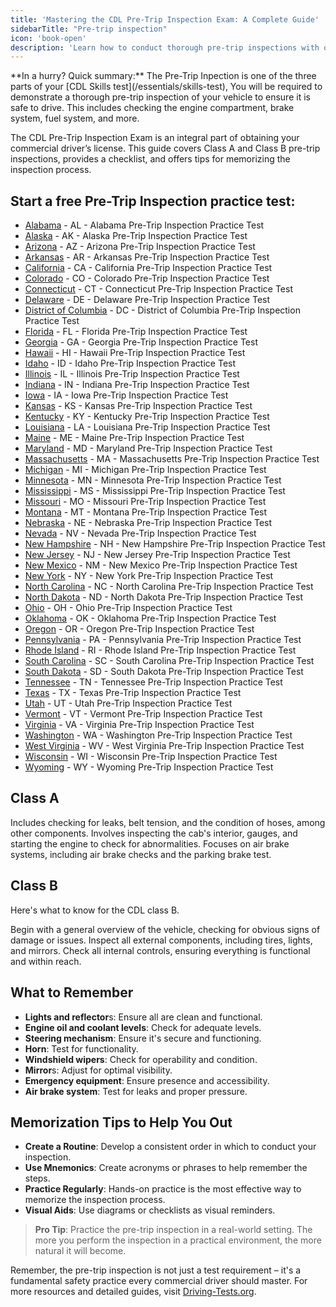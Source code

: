 ```yaml
---
title: 'Mastering the CDL Pre-Trip Inspection Exam: A Complete Guide'
sidebarTitle: "Pre-trip inspection"
icon: 'book-open'
description: 'Learn how to conduct thorough pre-trip inspections with our guide, a critical component for commercial vehicle safety.'
---
```

<Snippet file="andrei.mdx" />
<Tip>**In a hurry? Quick summary:** The Pre-Trip Inpection is one of the three parts of your [CDL Skills test](/essentials/skills-test), You will be required to demonstrate a thorough pre-trip inspection of your vehicle to ensure it is safe to drive. This includes checking the engine compartment, brake system, fuel system, and more.</Tip>

The CDL Pre-Trip Inspection Exam is an integral part of obtaining your commercial driver’s license. This guide covers Class A and Class B pre-trip inspections, provides a checklist, and offers tips for memorizing the inspection process.

## Start a free Pre-Trip Inspection practice test:

- [Alabama](https://driving-tests.org/alabama/#cdl-pre-trip) - AL - Alabama Pre-Trip Inspection Practice Test
- [Alaska](https://driving-tests.org/alaska/#cdl-pre-trip) - AK - Alaska Pre-Trip Inspection Practice Test
- [Arizona](https://driving-tests.org/arizona/#cdl-pre-trip) - AZ - Arizona Pre-Trip Inspection Practice Test
- [Arkansas](https://driving-tests.org/arkansas/#cdl-pre-trip) - AR - Arkansas Pre-Trip Inspection Practice Test
- [California](https://driving-tests.org/california/#cdl-pre-trip) - CA - California Pre-Trip Inspection Practice Test
- [Colorado](https://driving-tests.org/colorado/#cdl-pre-trip) - CO - Colorado Pre-Trip Inspection Practice Test
- [Connecticut](https://driving-tests.org/connecticut/#cdl-pre-trip) - CT - Connecticut Pre-Trip Inspection Practice Test
- [Delaware](https://driving-tests.org/delaware/#cdl-pre-trip) - DE - Delaware Pre-Trip Inspection Practice Test
- [District of Columbia](https://driving-tests.org/district-columbia/#cdl-pre-trip) - DC - District of Columbia Pre-Trip Inspection Practice Test
- [Florida](https://driving-tests.org/florida/#cdl-pre-trip) - FL - Florida Pre-Trip Inspection Practice Test
- [Georgia](https://driving-tests.org/georgia/#cdl-pre-trip) - GA - Georgia Pre-Trip Inspection Practice Test
- [Hawaii](https://driving-tests.org/hawaii/#cdl-pre-trip) - HI - Hawaii Pre-Trip Inspection Practice Test
- [Idaho](https://driving-tests.org/idaho/#cdl-pre-trip) - ID - Idaho Pre-Trip Inspection Practice Test
- [Illinois](https://driving-tests.org/illinois/#cdl-pre-trip) - IL - Illinois Pre-Trip Inspection Practice Test
- [Indiana](https://driving-tests.org/indiana/#cdl-pre-trip) - IN - Indiana Pre-Trip Inspection Practice Test
- [Iowa](https://driving-tests.org/iowa/#cdl-pre-trip) - IA - Iowa Pre-Trip Inspection Practice Test
- [Kansas](https://driving-tests.org/kansas/#cdl-pre-trip) - KS - Kansas Pre-Trip Inspection Practice Test
- [Kentucky](https://driving-tests.org/kentucky/#cdl-pre-trip) - KY - Kentucky Pre-Trip Inspection Practice Test
- [Louisiana](https://driving-tests.org/louisiana/#cdl-pre-trip) - LA - Louisiana Pre-Trip Inspection Practice Test
- [Maine](https://driving-tests.org/maine/#cdl-pre-trip) - ME - Maine Pre-Trip Inspection Practice Test
- [Maryland](https://driving-tests.org/maryland/#cdl-pre-trip) - MD - Maryland Pre-Trip Inspection Practice Test
- [Massachusetts](https://driving-tests.org/massachusetts/#cdl-pre-trip) - MA - Massachusetts Pre-Trip Inspection Practice Test
- [Michigan](https://driving-tests.org/michigan/#cdl-pre-trip) - MI - Michigan Pre-Trip Inspection Practice Test
- [Minnesota](https://driving-tests.org/minnesota/#cdl-pre-trip) - MN - Minnesota Pre-Trip Inspection Practice Test
- [Mississippi](https://driving-tests.org/mississippi/#cdl-pre-trip) - MS - Mississippi Pre-Trip Inspection Practice Test
- [Missouri](https://driving-tests.org/missouri/#cdl-pre-trip) - MO - Missouri Pre-Trip Inspection Practice Test
- [Montana](https://driving-tests.org/montana/#cdl-pre-trip) - MT - Montana Pre-Trip Inspection Practice Test
- [Nebraska](https://driving-tests.org/nebraska/#cdl-pre-trip) - NE - Nebraska Pre-Trip Inspection Practice Test
- [Nevada](https://driving-tests.org/nevada/#cdl-pre-trip) - NV - Nevada Pre-Trip Inspection Practice Test
- [New Hampshire](https://driving-tests.org/new-hampshire/#cdl-pre-trip) - NH - New Hampshire Pre-Trip Inspection Practice Test
- [New Jersey](https://driving-tests.org/new-jersey/#cdl-pre-trip) - NJ - New Jersey Pre-Trip Inspection Practice Test
- [New Mexico](https://driving-tests.org/new-mexico/#cdl-pre-trip) - NM - New Mexico Pre-Trip Inspection Practice Test
- [New York](https://driving-tests.org/new-york/#cdl-pre-trip) - NY - New York Pre-Trip Inspection Practice Test
- [North Carolina](https://driving-tests.org/north-carolina/#cdl-pre-trip) - NC - North Carolina Pre-Trip Inspection Practice Test
- [North Dakota](https://driving-tests.org/north-dakota/#cdl-pre-trip) - ND - North Dakota Pre-Trip Inspection Practice Test
- [Ohio](https://driving-tests.org/ohio/#cdl-pre-trip) - OH - Ohio Pre-Trip Inspection Practice Test
- [Oklahoma](https://driving-tests.org/oklahoma/#cdl-pre-trip) - OK - Oklahoma Pre-Trip Inspection Practice Test
- [Oregon](https://driving-tests.org/oregon/#cdl-pre-trip) - OR - Oregon Pre-Trip Inspection Practice Test
- [Pennsylvania](https://driving-tests.org/pennsylvania/#cdl-pre-trip) - PA - Pennsylvania Pre-Trip Inspection Practice Test
- [Rhode Island](https://driving-tests.org/rhode-island/#cdl-pre-trip) - RI - Rhode Island Pre-Trip Inspection Practice Test
- [South Carolina](https://driving-tests.org/south-carolina/#cdl-pre-trip) - SC - South Carolina Pre-Trip Inspection Practice Test
- [South Dakota](https://driving-tests.org/south-dakota/#cdl-pre-trip) - SD - South Dakota Pre-Trip Inspection Practice Test
- [Tennessee](https://driving-tests.org/tennessee/#cdl-pre-trip) - TN - Tennessee Pre-Trip Inspection Practice Test
- [Texas](https://driving-tests.org/texas/#cdl-pre-trip) - TX - Texas Pre-Trip Inspection Practice Test
- [Utah](https://driving-tests.org/utah/#cdl-pre-trip) - UT - Utah Pre-Trip Inspection Practice Test
- [Vermont](https://driving-tests.org/vermont/#cdl-pre-trip) - VT - Vermont Pre-Trip Inspection Practice Test
- [Virginia](https://driving-tests.org/virginia/#cdl-pre-trip) - VA - Virginia Pre-Trip Inspection Practice Test
- [Washington](https://driving-tests.org/washington/#cdl-pre-trip) - WA - Washington Pre-Trip Inspection Practice Test
- [West Virginia](https://driving-tests.org/west-virginia/#cdl-pre-trip) - WV - West Virginia Pre-Trip Inspection Practice Test
- [Wisconsin](https://driving-tests.org/wisconsin/#cdl-pre-trip) - WI - Wisconsin Pre-Trip Inspection Practice Test
- [Wyoming](https://driving-tests.org/wyoming/#cdl-pre-trip) - WY - Wyoming Pre-Trip Inspection Practice Test


## Class A

<AccordionGroup>
  <Accordion title="Engine Compartment Inspection">
    Includes checking for leaks, belt tension, and the condition of hoses, among other components.
  </Accordion>
  <Accordion title="Cab Check/Engine Start">
    Involves inspecting the cab's interior, gauges, and starting the engine to check for abnormalities.
  </Accordion>
  <Accordion title="Brake Check">
    Focuses on air brake systems, including air brake checks and the parking brake test.
  </Accordion>
</AccordionGroup>

## Class B

Here's what to know for the CDL class B. 

<Steps>
  <Step title="Vehicle Overview">
    Begin with a general overview of the vehicle, checking for obvious signs of damage or issues.
  </Step>
  <Step title="External Inspection">
    Inspect all external components, including tires, lights, and mirrors.
  </Step>
  <Step title="Internal Inspection">
    Check all internal controls, ensuring everything is functional and within reach.
  </Step>
</Steps>

## What to Remember

  - **Lights and reflector**s: Ensure all are clean and functional.
  - **Engine oil and coolant levels**: Check for adequate levels.
  - **Steering mechanism**: Ensure it's secure and functioning.
  - **Horn**: Test for functionality.
  - **Windshield wipers**: Check for operability and condition.
  - **Mirror**s: Adjust for optimal visibility.
  - **Emergency equipment**: Ensure presence and accessibility.
  - **Air brake system**: Test for leaks and proper pressure.


## Memorization Tips to Help You Out
  - **Create a Routine**: Develop a consistent order in which to conduct your inspection.
  - **Use Mnemonics**: Create acronyms or phrases to help remember the steps.
  - **Practice Regularly**: Hands-on practice is the most effective way to memorize the inspection process.
  - **Visual Aids**: Use diagrams or checklists as visual reminders.

> **Pro Tip**: Practice the pre-trip inspection in a real-world setting. The more you perform the inspection in a practical environment, the more natural it will become.

Remember, the pre-trip inspection is not just a test requirement – it's a fundamental safety practice every commercial driver should master. For more resources and detailed guides, visit [Driving-Tests.org](https://driving-tests.org).

<Snippet file="cdl-premium.mdx" />